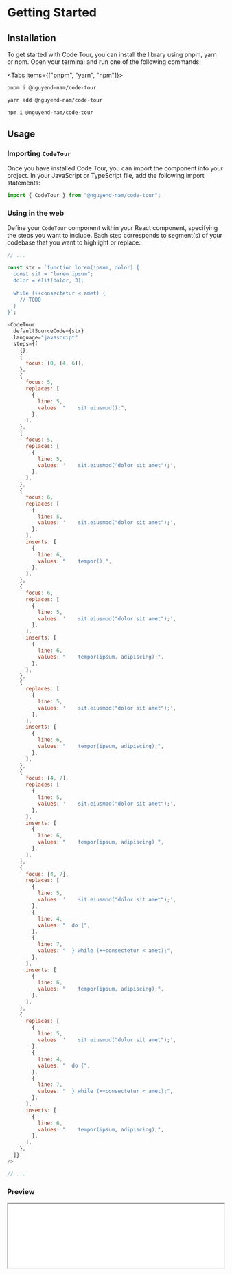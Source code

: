 
# Getting Started

## Installation

To get started with Code Tour, you can install the library using pnpm, yarn or npm. Open your terminal and run one of the following commands:

<Tabs items={["pnpm", "yarn", "npm"]}>
  <Tab>
   
```bash copy
pnpm i @nguyend-nam/code-tour
```

  </Tab>
  <Tab>
   
```bash copy
yarn add @nguyend-nam/code-tour
```

  </Tab>
  <Tab>
  
```bash copy
npm i @nguyend-nam/code-tour
```

  </Tab>
</Tabs>

## Usage

<Steps>

### Importing `CodeTour`

Once you have installed Code Tour, you can import the component into your project. In your JavaScript or TypeScript file, add the following import statements:

```javascript copy
import { CodeTour } from "@nguyend-nam/code-tour";
```

### Using in the web

Define your `CodeTour` component within your React component, specifying the steps you want to include. Each step corresponds to segment(s) of your codebase that you want to highlight or replace:

```javascript copy
// ...

const str = `function lorem(ipsum, dolor) {
  const sit = "lorem ipsum";
  dolor = elit(dolor, 3);
  
  while (++consectetur < amet) {
    // TODO
  }
}`;

<CodeTour
  defaultSourceCode={str}
  language="javascript"
  steps={[
    {},
    {
      focus: [0, [4, 6]],
    },
    {
      focus: 5,
      replaces: [
        {
          line: 5,
          values: "    sit.eiusmod();",
        },
      ],
    },
    {
      focus: 5,
      replaces: [
        {
          line: 5,
          values: '    sit.eiusmod("dolor sit amet");',
        },
      ],
    },
    {
      focus: 6,
      replaces: [
        {
          line: 5,
          values: '    sit.eiusmod("dolor sit amet");',
        },
      ],
      inserts: [
        {
          line: 6,
          values: "    tempor();",
        },
      ],
    },
    {
      focus: 6,
      replaces: [
        {
          line: 5,
          values: '    sit.eiusmod("dolor sit amet");',
        },
      ],
      inserts: [
        {
          line: 6,
          values: "    tempor(ipsum, adipiscing);",
        },
      ],
    },
    {
      replaces: [
        {
          line: 5,
          values: '    sit.eiusmod("dolor sit amet");',
        },
      ],
      inserts: [
        {
          line: 6,
          values: "    tempor(ipsum, adipiscing);",
        },
      ],
    },
    {
      focus: [4, 7],
      replaces: [
        {
          line: 5,
          values: '    sit.eiusmod("dolor sit amet");',
        },
      ],
      inserts: [
        {
          line: 6,
          values: "    tempor(ipsum, adipiscing);",
        },
      ],
    },
    {
      focus: [4, 7],
      replaces: [
        {
          line: 5,
          values: '    sit.eiusmod("dolor sit amet");',
        },
        {
          line: 4,
          values: "  do {",
        },
        {
          line: 7,
          values: "  } while (++consectetur < amet);",
        },
      ],
      inserts: [
        {
          line: 6,
          values: "    tempor(ipsum, adipiscing);",
        },
      ],
    },
    {
      replaces: [
        {
          line: 5,
          values: '    sit.eiusmod("dolor sit amet");',
        },
        {
          line: 4,
          values: "  do {",
        },
        {
          line: 7,
          values: "  } while (++consectetur < amet);",
        },
      ],
      inserts: [
        {
          line: 6,
          values: "    tempor(ipsum, adipiscing);",
        },
      ],
    },
  ]}
/>

// ...
```

### Preview

<iframe
  src="/examples/getting-started"
  height={400}
  width="100%"
  className="mt-6 mb-6 border border-gray-200"
/>

</Steps>
